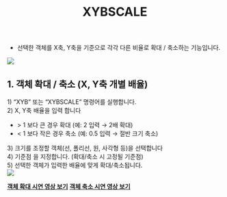 ﻿---
title: XYBSCALE
---


[image1]: ../../../../../assets/images/commands/xybscale/image1.png
[image2]: ../../../../../assets/images/commands/xybscale/image2.png

* 선택한 객체를 X축, Y축을 기준으로 각각 다른 비율로 확대 / 축소하는 기능입니다.

![][image1]

## **1\. 객체 확대 / 축소 (X, Y축 개별 배율)**

1\) “XYB” 또는 “XYBSCALE” 명령어를 실행합니다.  
2\) X, Y축 배율을 입력 합니다

- \> 1 보다 큰 경우 확대 (예: 2 입력 → 2배 확대)  
- \< 1 보다 작은 경우 축소 (예: 0.5 입력 → 절반 크기 축소)

3\) 크기를 조정할 객체(선, 폴리선, 원, 사각형 등)을 선택합니다  
4\) 기준점 을 지정합니다. (확대/축소 시 고정될 기준점)  
5\) 선택한 객체가 입력한 배율에 맞게 확대/축소됩니다.  
![][image2]

[**<Icon name="youtube" class="emoji"/> 객체 확대 시연 영상 보기**](https://youtu.be/qqP28tgr3sI) 
[**<Icon name="youtube" class="emoji"/> 객체 축소 시연 영상 보기**](https://youtu.be/Wy6Y-Bcpelw) 


